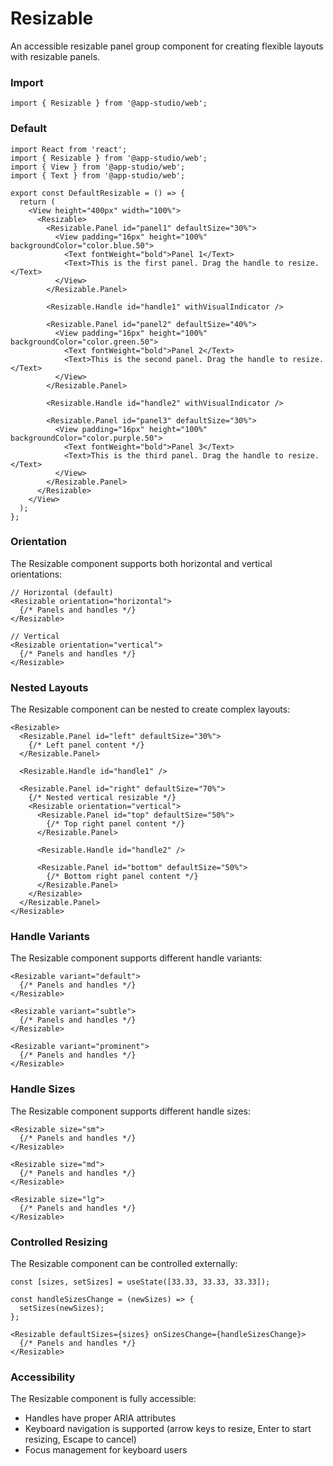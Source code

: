 # Resizable

An accessible resizable panel group component for creating flexible layouts with resizable panels.

### **Import**
  ```tsx
  import { Resizable } from '@app-studio/web';
  ```

### **Default**
```tsx
import React from 'react';
import { Resizable } from '@app-studio/web';
import { View } from '@app-studio/web';
import { Text } from '@app-studio/web';

export const DefaultResizable = () => {
  return (
    <View height="400px" width="100%">
      <Resizable>
        <Resizable.Panel id="panel1" defaultSize="30%">
          <View padding="16px" height="100%" backgroundColor="color.blue.50">
            <Text fontWeight="bold">Panel 1</Text>
            <Text>This is the first panel. Drag the handle to resize.</Text>
          </View>
        </Resizable.Panel>
        
        <Resizable.Handle id="handle1" withVisualIndicator />
        
        <Resizable.Panel id="panel2" defaultSize="40%">
          <View padding="16px" height="100%" backgroundColor="color.green.50">
            <Text fontWeight="bold">Panel 2</Text>
            <Text>This is the second panel. Drag the handle to resize.</Text>
          </View>
        </Resizable.Panel>
        
        <Resizable.Handle id="handle2" withVisualIndicator />
        
        <Resizable.Panel id="panel3" defaultSize="30%">
          <View padding="16px" height="100%" backgroundColor="color.purple.50">
            <Text fontWeight="bold">Panel 3</Text>
            <Text>This is the third panel. Drag the handle to resize.</Text>
          </View>
        </Resizable.Panel>
      </Resizable>
    </View>
  );
};
```

### **Orientation**
The Resizable component supports both horizontal and vertical orientations:

```tsx
// Horizontal (default)
<Resizable orientation="horizontal">
  {/* Panels and handles */}
</Resizable>

// Vertical
<Resizable orientation="vertical">
  {/* Panels and handles */}
</Resizable>
```

### **Nested Layouts**
The Resizable component can be nested to create complex layouts:

```tsx
<Resizable>
  <Resizable.Panel id="left" defaultSize="30%">
    {/* Left panel content */}
  </Resizable.Panel>
  
  <Resizable.Handle id="handle1" />
  
  <Resizable.Panel id="right" defaultSize="70%">
    {/* Nested vertical resizable */}
    <Resizable orientation="vertical">
      <Resizable.Panel id="top" defaultSize="50%">
        {/* Top right panel content */}
      </Resizable.Panel>
      
      <Resizable.Handle id="handle2" />
      
      <Resizable.Panel id="bottom" defaultSize="50%">
        {/* Bottom right panel content */}
      </Resizable.Panel>
    </Resizable>
  </Resizable.Panel>
</Resizable>
```

### **Handle Variants**
The Resizable component supports different handle variants:

```tsx
<Resizable variant="default">
  {/* Panels and handles */}
</Resizable>

<Resizable variant="subtle">
  {/* Panels and handles */}
</Resizable>

<Resizable variant="prominent">
  {/* Panels and handles */}
</Resizable>
```

### **Handle Sizes**
The Resizable component supports different handle sizes:

```tsx
<Resizable size="sm">
  {/* Panels and handles */}
</Resizable>

<Resizable size="md">
  {/* Panels and handles */}
</Resizable>

<Resizable size="lg">
  {/* Panels and handles */}
</Resizable>
```

### **Controlled Resizing**
The Resizable component can be controlled externally:

```tsx
const [sizes, setSizes] = useState([33.33, 33.33, 33.33]);

const handleSizesChange = (newSizes) => {
  setSizes(newSizes);
};

<Resizable defaultSizes={sizes} onSizesChange={handleSizesChange}>
  {/* Panels and handles */}
</Resizable>
```

### **Accessibility**
The Resizable component is fully accessible:

- Handles have proper ARIA attributes
- Keyboard navigation is supported (arrow keys to resize, Enter to start resizing, Escape to cancel)
- Focus management for keyboard users
